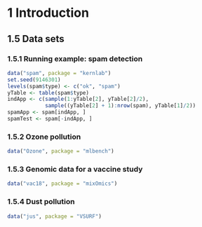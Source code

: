 # 1 Introduction

## 1.5 Data sets

### 1.5.1 Running example: spam detection

```r
data("spam", package = "kernlab")
set.seed(9146301)
levels(spam$type) <- c("ok", "spam")
yTable <- table(spam$type)
indApp <- c(sample(1:yTable[2], yTable[2]/2),
            sample((yTable[2] + 1):nrow(spam), yTable[1]/2))
spamApp <- spam[indApp, ]
spamTest <- spam[-indApp, ]
```

### 1.5.2 Ozone pollution

```r
data("Ozone", package = "mlbench")
```

### 1.5.3 Genomic data for a vaccine study

```r
data("vac18", package = "mixOmics")
```

### 1.5.4 Dust pollution

```r
data("jus", package = "VSURF")
```